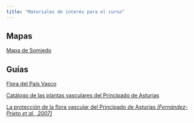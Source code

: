 ```yaml
---
title: "Materiales de interés para el curso"
---
```



## Mapas

[Mapa de Somiedo](https://parquenaturalsomiedo.com/pdf/mapa-somiedo.pdf)


## Guías

[Flora del País Vasco](http://www.jolube.es/pdf/Claves_Flora_PaisVasco_1999_Indice.pdf)

[Catálogo de las plantas vasculares del Principado de Asturias](https://herbario.uniovi.es/c/document_library/get_file?uuid=bfe7d7fd-7fa5-45ac-a615-c69f39ead9ee&groupId=3511378)

[La protección de la flora vascular del Principado de Asturias *(Fernández-Prieto et al., 2007)*](https://www.indurot.uniovi.es/c/document_library/get_file?uuid=c8bee50b-9ba2-456a-80dc-ae48c51d6bb9&groupId=2490442%22)
